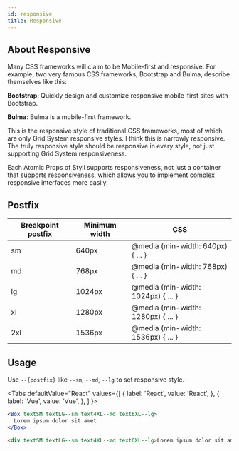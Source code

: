 ```yaml
---
id: responsive
title: Responsive
---
```



## About Responsive

Many CSS frameworks will claim to be Mobile-first and responsive. For example, two very famous CSS frameworks, Bootstrap and Bulma, describe themselves like this:

**Bootstrap**: Quickly design and customize responsive mobile-first sites with Bootstrap.

**Bulma**: Bulma is a mobile-first framework.

This is the responsive style of traditional CSS frameworks, most of which are only Grid System responsive styles. I think this is narrowly responsive. The truly responsive style should be responsive in every style, not just supporting Grid System responsiveness.

Each Atomic Props of Styli supports responsiveness, not just a container that supports responsiveness, which allows you to implement complex responsive interfaces more easily.

## Postfix

| Breakpoint postfix | Minimum width | CSS                                |
| ------------------ | ------------- | ---------------------------------- |
| sm                 | 640px         | @media (min-width: 640px) { ... }  |
| md                 | 768px         | @media (min-width: 768px) { ... }  |
| lg                 | 1024px        | @media (min-width: 1024px) { ... } |
| xl                 | 1280px        | @media (min-width: 1280px) { ... } |
| 2xl                | 1536px        | @media (min-width: 1536px) { ... } |

## Usage

Use `--{postfix}` like `--sm`, `--md`, `--lg` to set responsive style.

<Tabs
  defaultValue="React"
  values={[
    { label: 'React', value: 'React', },
    { label: 'Vue', value: 'Vue', },
  ]
}>
<TabItem value="React">

```jsx live
<Box textSM textLG--sm text4XL--md text6XL--lg>
  Lorem ipsum dolor sit amet
</Box>
```

</TabItem>
<TabItem value="Vue">

```html
<div textSM textLG--sm text4XL--md text6XL--lg>Lorem ipsum dolor sit amet</div>
```

</TabItem>
</Tabs>

